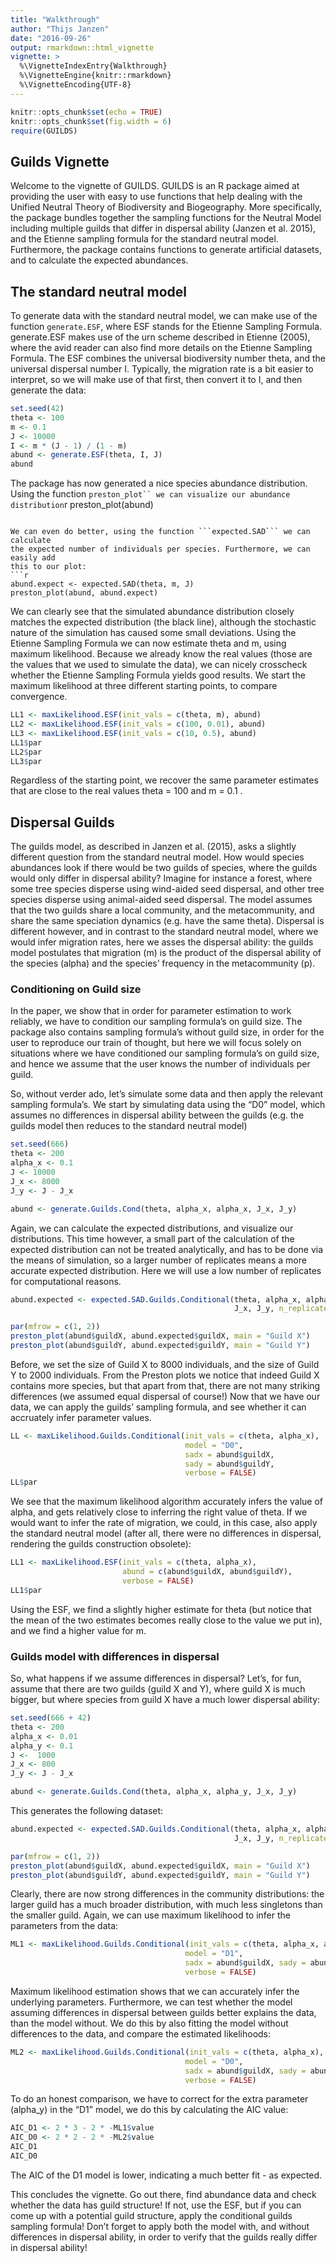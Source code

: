 ```yaml
---
title: "Walkthrough"
author: "Thijs Janzen"
date: "2016-09-26"
output: rmarkdown::html_vignette
vignette: >
  %\VignetteIndexEntry{Walkthrough}
  %\VignetteEngine{knitr::rmarkdown}
  %\VignetteEncoding{UTF-8}
---
```


```r
knitr::opts_chunk$set(echo = TRUE)
knitr::opts_chunk$set(fig.width = 6)
require(GUILDS)
```

## Guilds Vignette

Welcome to the vignette of GUILDS. GUILDS is an R package aimed at providing
the user with easy to use functions that help dealing with the Unified Neutral
Theory of Biodiversity and Biogeography. More specifically, the package bundles
together the sampling functions for the Neutral Model including multiple guilds
that differ in dispersal ability (Janzen et al. 2015), and the Etienne sampling
formula for the standard neutral model. Furthermore, the package contains
functions to generate artificial datasets, and to calculate the expected
abundances.

## The standard neutral model
To generate data with the standard neutral model, we can make use of the
function ```generate.ESF```, where ESF stands for the Etienne Sampling Formula.
generate.ESF makes use of the urn scheme described in Etienne (2005), where the
avid reader can also find more details on the Etienne Sampling Formula. The ESF
combines the universal biodiversity number theta, and the universal dispersal
number I. Typically, the migration rate is a bit easier to interpret, so we will
make use of that first, then convert it to I, and then generate the data: 
```r
set.seed(42)
theta <- 100
m <- 0.1
J <- 10000
I <- m * (J - 1) / (1 - m)
abund <- generate.ESF(theta, I, J)
abund
```
The package has now generated a nice species abundance distribution. Using the
function ```preston_plot`` we can visualize our abundance distribution
```r
preston_plot(abund)
```

We can even do better, using the function ```expected.SAD``` we can calculate
the expected number of individuals per species. Furthermore, we can easily add
this to our plot:
```r
abund.expect <- expected.SAD(theta, m, J)
preston_plot(abund, abund.expect)
```

We can clearly see that the simulated abundance distribution closely matches
the expected distribution (the black line), although the stochastic nature of
the simulation has caused some small deviations. Using the Etienne Sampling
Formula we can now estimate theta and m, using maximum likelihood. Because we
already know the real values (those are the values that we used to simulate the
data), we can nicely crosscheck whether the Etienne Sampling Formula yields good
results. We start the maximum likelihood at three different starting points, to
compare convergence.
```r
LL1 <- maxLikelihood.ESF(init_vals = c(theta, m), abund)
LL2 <- maxLikelihood.ESF(init_vals = c(100, 0.01), abund)
LL3 <- maxLikelihood.ESF(init_vals = c(10, 0.5), abund)
LL1$par
LL2$par
LL3$par
```

Regardless of the starting point, we recover the same parameter estimates that
are close to the real values theta = 100 and m = 0.1 .

## Dispersal Guilds
The guilds model, as described in Janzen et al. (2015), asks a slightly
different question from the standard neutral model. How would species
abundances look if there would be two guilds of species, where the guilds
would only differ in dispersal ability? Imagine for instance a forest, where
some tree species disperse using wind-aided seed dispersal, and other tree
species disperse using animal-aided seed dispersal. 
The model assumes that the two guilds share a local community, and the
metacommunity, and share the same speciation dynamics (e.g. have the same
theta). Dispersal is different however, and in contrast to the standard
neutral model, where we would infer migration rates, here we asses the
dispersal ability: the guilds model postulates that migration (m) is the
product of the dispersal ability of the species (alpha) and the species'
frequency in the metacommunity (p). 

### Conditioning on Guild size
In the paper, we show that in order for parameter estimation to work reliably,
we have to condition our sampling formula's on guild size. The package also
contains sampling formula's without guild size, in order for the user to
reproduce our train of thought, but here we will focus solely on situations
where we have conditioned our sampling formula's on guild size, and hence we
assume that the user knows the number of individuals per guild. 

So, without verder ado, let's simulate some data and then apply the relevant
sampling formula's. We start by simulating data using the "D0" model, which
assumes no differences in dispersal ability between the guilds (e.g. the guilds
model then reduces to the standard neutral model)
```r
set.seed(666)
theta <- 200
alpha_x <- 0.1
J <- 10000
J_x <- 8000
J_y <- J - J_x

abund <- generate.Guilds.Cond(theta, alpha_x, alpha_x, J_x, J_y)
```

Again, we can calculate the expected distributions, and visualize our
distributions. This time however, a small part of the calculation of the
expected distribution can not be treated analytically, and has to be done via
the means of simulation, so a larger number of replicates means a more accurate
expected distribution. Here we will use a low number of replicates for
computational reasons.
```r
abund.expected <- expected.SAD.Guilds.Conditional(theta, alpha_x, alpha_x,
                                                  J_x, J_y, n_replicates = 5)

par(mfrow = c(1, 2))
preston_plot(abund$guildX, abund.expected$guildX, main = "Guild X")
preston_plot(abund$guildY, abund.expected$guildY, main = "Guild Y")
```

Before, we set the size of Guild X to 8000 individuals, and the size of Guild
Y to 2000 individuals. From the Preston plots we notice that indeed Guild X
contains more species, but that apart from that, there are not many striking
differences (we assumed equal dispersal of course!)
Now that we have our data, we can apply the guilds' sampling formula, and see
whether it can accruately infer parameter values.
```r
LL <- maxLikelihood.Guilds.Conditional(init_vals = c(theta, alpha_x), 
                                       model = "D0",
                                       sadx = abund$guildX, 
                                       sady = abund$guildY,
                                       verbose = FALSE)
LL$par
```

We see that the maximum likelihood algorithm accurately infers the value of
alpha, and gets relatively close to inferring the right value of theta. If we
would want to infer the rate of migration, we could, in this case, also apply
the standard neutral model (after all, there were no differences in dispersal,
rendering the guilds construction obsolete):
```r
LL1 <- maxLikelihood.ESF(init_vals = c(theta, alpha_x),
                         abund = c(abund$guildX, abund$guildY), 
                         verbose = FALSE)
LL1$par
```

Using the ESF, we find a slightly higher estimate for theta (but notice that
the mean of the two estimates becomes really close to the value we put in),
and we find a higher value for m.

### Guilds model with differences in dispersal

So, what happens if we assume differences in dispersal? Let's, for fun, assume
that there are two guilds (guild X and Y), where guild X is much bigger, but
where species from guild X have a much lower dispersal ability:
```r
set.seed(666 + 42)
theta <- 200
alpha_x <- 0.01
alpha_y <- 0.1
J <-  1000
J_x <- 800
J_y <- J - J_x

abund <- generate.Guilds.Cond(theta, alpha_x, alpha_y, J_x, J_y)
```

This generates the following dataset:
```r
abund.expected <- expected.SAD.Guilds.Conditional(theta, alpha_x, alpha_y,
                                                  J_x, J_y, n_replicates = 5)

par(mfrow = c(1, 2))
preston_plot(abund$guildX, abund.expected$guildX, main = "Guild X")
preston_plot(abund$guildY, abund.expected$guildY, main = "Guild Y")
```

Clearly, there are now strong differences in the community distributions: the
larger guild has a much broader distribution, with much less singletons than
the smaller guild. Again, we can use maximum likelihood to infer the parameters
from the data:
```r
ML1 <- maxLikelihood.Guilds.Conditional(init_vals = c(theta, alpha_x, alpha_y), 
                                       model = "D1",
                                       sadx = abund$guildX, sady = abund$guildY,
                                       verbose = FALSE)
```
Maximum likelihood estimation shows that we can accurately infer the underlying
parameters.
Furthermore, we can test whether the model assuming differences in dispersal
between guilds better explains the data, than the model without. We do this by
also fitting the model without differences to the data, and compare the
estimated likelihoods:
```r
ML2 <- maxLikelihood.Guilds.Conditional(init_vals = c(theta, alpha_x), 
                                       model = "D0",
                                       sadx = abund$guildX, sady = abund$guildY,
                                       verbose = FALSE)
```

To do an honest comparison, we have to correct for the extra parameter (alpha_y)
in the "D1" model, we do this by calculating the AIC value:
```r
AIC_D1 <- 2 * 3 - 2 * -ML1$value
AIC_D0 <- 2 * 2 - 2 * -ML2$value
AIC_D1
AIC_D0
```
The AIC of the D1 model is  lower, indicating a much better fit - as expected.

This concludes the vignette. Go out there, find abundance data and check whether
the data has guild structure! If not, use the ESF, but if you can come up with
a potential guild structure, apply the conditional guilds sampling formula!
Don't forget to apply both the model with, and without differences in dispersal
ability, in order to verify that the guilds really differ in dispersal ability!